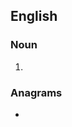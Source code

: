{{also|génocides}}
==English==

===Noun===
{{head|en|noun form}}

# {{plural of|en|genocide}}

===Anagrams===
* {{anagrams|en|a=cdeeginos|ecodesign}}